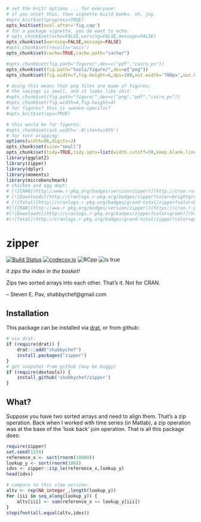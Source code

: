 ```r
# set the knitr options ... for everyone!
# if you unset this, then vignette build bonks. oh, joy.
#opts_knit$set(progress=TRUE)
opts_knit$set(eval.after='fig.cap')
# for a package vignette, you do want to echo.
# opts_chunk$set(echo=FALSE,warning=FALSE,message=FALSE)
opts_chunk$set(warning=FALSE,message=FALSE)
#opts_chunk$set(results="asis")
opts_chunk$set(cache=TRUE,cache.path="cache/")

#opts_chunk$set(fig.path="figure/",dev=c("pdf","cairo_ps"))
opts_chunk$set(fig.path="tools/figure/",dev=c("png"))
opts_chunk$set(fig.width=7,fig.height=6,dpi=100,out.width='700px',out.height='600px')

# doing this means that png files are made of figures;
# the savings is small, and it looks like shit:
#opts_chunk$set(fig.path="figure/",dev=c("png","pdf","cairo_ps"))
#opts_chunk$set(fig.width=4,fig.height=4)
# for figures? this is sweave-specific?
#opts_knit$set(eps=TRUE)

# this would be for figures:
#opts_chunk$set(out.width='.8\\textwidth')
# for text wrapping:
options(width=96,digits=2)
opts_chunk$set(size="small")
opts_chunk$set(tidy=TRUE,tidy.opts=list(width.cutoff=50,keep.blank.line=TRUE))
library(ggplot2)
library(zipper)
library(dplyr)
library(moments)
library(microbenchmark)
# chicken and egg dept:
# [![CRAN](http://www.r-pkg.org/badges/version/zipper)](http://cran.rstudio.com/package=zipper) 
# [![Downloads](http://cranlogs.r-pkg.org/badges/zipper?color=brightgreen)](http://www.r-pkg.org/pkg/zipper)
# [![Total](http://cranlogs.r-pkg.org/badges/grand-total/zipper?color=brightgreen)](http://www.r-pkg.org/pkg/zipper)
#[![CRAN](http://www.r-pkg.org/badges/version/zipper)](https://cran.r-project.org/package=zipper)
#[![Downloads](http://cranlogs.r-pkg.org/badges/zipper?color=green)](http://www.r-pkg.org/pkg/zipper)
#[![Total](http://cranlogs.r-pkg.org/badges/grand-total/zipper?color=green)](http://www.r-pkg.org/pkg/zipper)
```

# zipper

[![Build Status](https://github.com/shabbychef/zipper/workflows/R-CMD-check/badge.svg)](https://github.com/shabbychef/zipper/actions)
[![codecov.io](http://codecov.io/github/shabbychef/zipper/coverage.svg?branch=master)](http://codecov.io/github/shabbychef/zipper?branch=master)
![RCpp](https://img.shields.io/badge/RCpp-inside-blue.svg)
![is true](https://img.shields.io/badge/No%20CRAN%3F-drat!-ff1199.svg)


  _it zips the index in the basket!_


Zips two sorted arrays into each other. That's it. Not for CRAN.

-- Steven E. Pav, shabbychef@gmail.com

## Installation

This package can be installed 
via [drat](https://github.com/eddelbuettel/drat "drat"), or
from github:

```r
# via drat:
if (require(drat)) {
    drat:::add("shabbychef")
    install.packages("zipper")
}
# get snapshot from github (may be buggy)
if (require(devtools)) {
	install_github('shabbychef/zipper')
}
```

## What?

Suppose you have two sorted arrays and need to align them. That's a zip
operation. Back when I worked with time series (in Matlab), a zip operation
was at the base of the 'look back' join operation. That is all this package
does:


```r
require(zipper)
set.seed(1234)
reference_x <- sort(rnorm(10000))
lookup_y <- sort(rnorm(100))
idxs <- zipper::zip_le(reference_x,lookup_y)
head(idxs)

# compare to this slow version:
altv <- rep(NA_integer_,length(lookup_y))
for (iii in seq_along(lookup_y)) {
	altv[iii] <- sum(reference_x <= lookup_y[iii])
}
stopifnot(all.equal(altv,idxs))
```



